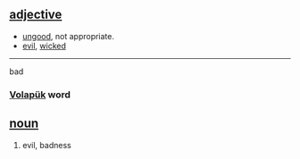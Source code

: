 == [[adjective]] ==
*[[ungood]], not appropriate.
*[[evil]], [[wicked]]

----

bad 
=== [[Volapük]] word === 
== [[noun]] == 
# evil, badness